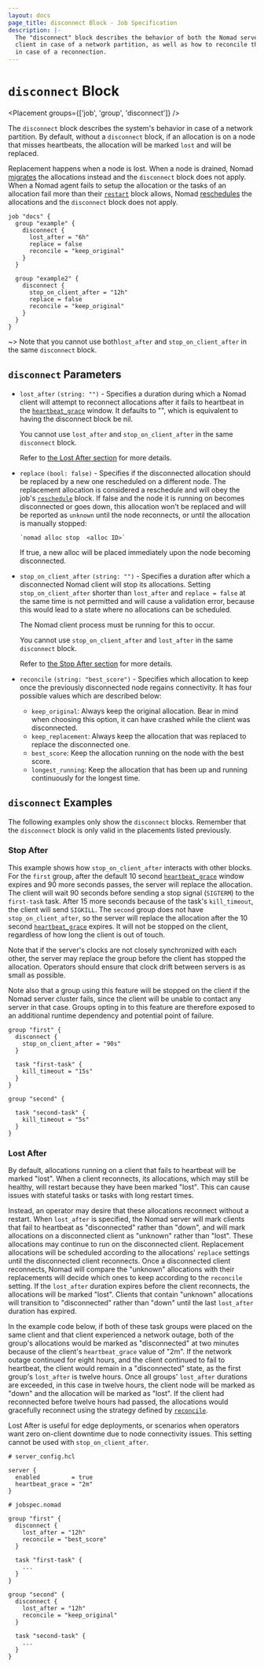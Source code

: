 ```yaml
---
layout: docs
page_title: disconnect Block - Job Specification
description: |-
  The "disconnect" block describes the behavior of both the Nomad server and
  client in case of a network partition, as well as how to reconcile the workloads
  in case of a reconnection.
---
```


# `disconnect` Block

<Placement groups={['job', 'group', 'disconnect']} />

The `disconnect` block describes the system's behavior in case of a network
partition. By default, without a `disconnect` block, if an allocation is on a
node that misses heartbeats, the allocation will be marked `lost` and will be
replaced.

Replacement happens when a node is lost. When a node is drained, Nomad
[migrates][] the allocations instead and the `disconnect` block does not
apply. When a Nomad agent fails to setup the allocation or the tasks of an
allocation fail more than their [`restart`][] block allows, Nomad
[reschedules][] the allocations and the `disconnect` block does not apply.


```hcl
job "docs" {
  group "example" {
    disconnect {
      lost_after = "6h"
      replace = false
      reconcile = "keep_original"
    }
  }

  group "example2" {
    disconnect {
      stop_on_client_after = "12h"
      replace = false
      reconcile = "keep_original"
    }
  }
}
```

~> Note that you cannot use both`lost_after` and `stop_on_client_after` in the
same `disconnect` block.

## `disconnect` Parameters

- `lost_after` `(string: "")` - Specifies a duration during which a Nomad client
  will attempt to reconnect allocations after it fails to heartbeat in the
  [`heartbeat_grace`][] window.  It defaults to "", which is equivalent to
  having the disconnect block be nil.

  You cannot use `lost_after` and `stop_on_client_after` in the same
  `disconnect` block.

  Refer to [the Lost After section][lost-after] for more details.

- `replace` `(bool: false)` - Specifies if the disconnected allocation should be
  replaced by a new one rescheduled on a different node. The replacement
  allocation is considered a reschedule and will obey the job's [`reschedule`][]
  block. If false and the node it is running on becomes disconnected or goes
  down, this allocation won't be replaced and will be reported as `unknown`
  until the node reconnects, or until the allocation is manually stopped:

  ```plaintext
  `nomad alloc stop  <alloc ID>`
  ```

  If true, a new alloc will be placed immediately upon the node becoming
  disconnected.

- `stop_on_client_after` `(string: "")` - Specifies a duration after which a
  disconnected Nomad client will stop its allocations. Setting
  `stop_on_client_after` shorter than `lost_after` and `replace = false` at the
  same time is not permitted and will cause a validation error, because this
  would lead to a state where no allocations can be scheduled.

  The Nomad client process must be running for this to occur.

  You cannot use `stop_on_client_after` and `lost_after` in the same
  `disconnect` block.

  Refer to [the Stop After section][stop-after] for more details.

- `reconcile` `(string: "best_score")` - Specifies which allocation to keep once
  the previously disconnected node regains connectivity.
  It has four possible values which are described below:

    - `keep_original`: Always keep the original allocation. Bear in mind
    when choosing this option, it can have crashed while the client was
    disconnected.
    - `keep_replacement`: Always keep the allocation that was replaced
    to replace the disconnected one.
    - `best_score`: Keep the allocation running on the node with the best
    score.
    - `longest_running`: Keep the allocation that has been up and running
    continuously for the longest time.


## `disconnect` Examples

The following examples only show the `disconnect` blocks. Remember that the
`disconnect` block is only valid in the placements listed previously.

### Stop After

This example shows how `stop_on_client_after` interacts with
other blocks. For the `first` group, after the default 10 second
[`heartbeat_grace`] window expires and 90 more seconds passes, the
server will replace the allocation. The client will wait 90 seconds
before sending a stop signal (`SIGTERM`) to the `first-task`
task. After 15 more seconds because of the task's `kill_timeout`, the
client will send `SIGKILL`. The `second` group does not have
`stop_on_client_after`, so the server will replace the
allocation after the 10 second [`heartbeat_grace`] expires. It will
not be stopped on the client, regardless of how long the client is out
of touch.

Note that if the server's clocks are not closely synchronized with
each other, the server may replace the group before the client has
stopped the allocation. Operators should ensure that clock drift
between servers is as small as possible.

Note also that a group using this feature will be stopped on the
client if the Nomad server cluster fails, since the client will be
unable to contact any server in that case. Groups opting in to this
feature are therefore exposed to an additional runtime dependency and
potential point of failure.

```hcl
group "first" {
  disconnect {
    stop_on_client_after = "90s"
  }

  task "first-task" {
    kill_timeout = "15s"
  }
}

group "second" {

  task "second-task" {
    kill_timeout = "5s"
  }
}
```

### Lost After

By default, allocations running on a client that fails to heartbeat will be
marked "lost". When a client reconnects, its allocations, which may still be
healthy, will restart because they have been marked "lost". This can cause
issues with stateful tasks or tasks with long restart times.

Instead, an operator may desire that these allocations reconnect without a
restart. When `lost_after` is specified, the Nomad server will mark
clients that fail to heartbeat as "disconnected" rather than "down", and will
mark allocations on a disconnected client as "unknown" rather than "lost".
These allocations may continue to run on the disconnected client. Replacement
allocations will be scheduled according to the allocations' `replace` settings
until the disconnected client reconnects. Once a disconnected client reconnects,
Nomad will compare the "unknown" allocations with their replacements will
decide which ones to keep according to the `reconcile` setting.
If the `lost_after` duration expires before the client reconnects,
the allocations will be marked "lost". Clients that contain "unknown"
allocations will transition to "disconnected" rather than "down" until the last
`lost_after` duration has expired.

In the example code below, if both of these task groups were placed on the same
client and that client experienced a network outage, both of the group's
allocations would be marked as "disconnected" at two minutes because of the
client's `heartbeat_grace` value of "2m". If the network outage continued for
eight hours, and the client continued to fail to heartbeat, the client would
remain in a "disconnected" state, as the first group's `lost_after`
is twelve hours. Once all groups' `lost_after` durations are
exceeded, in this case in twelve hours, the client node will be marked as "down"
and the allocation will be marked as "lost". If the client had reconnected
before twelve hours had passed, the allocations would gracefully reconnect
using the strategy defined by [`reconcile`].

Lost After is useful for edge deployments, or scenarios when
operators want zero on-client downtime due to node connectivity issues. This
setting cannot be used with `stop_on_client_after`.

```hcl
# server_config.hcl

server {
  enabled         = true
  heartbeat_grace = "2m"
}
```

```hcl
# jobspec.nomad

group "first" {
  disconnect {
    lost_after = "12h"
    reconcile = "best_score"
  }

  task "first-task" {
    ...
  }
}

group "second" {
  disconnect {
    lost_after = "12h"
    reconcile = "keep_original"
  }

  task "second-task" {
    ...
  }
}
```

[`heartbeat_grace`]: /nomad/docs/configuration/server#heartbeat_grace
[stop-after]: /nomad/docs/job-specification/disconnect#stop-after
[lost-after]: /nomad/docs/job-specification/disconnect#lost-after
[`reconcile`]: /nomad/docs/job-specification/disconnect#reconcile
[migrates]: /nomad/docs/job-specification/migrate
[`restart`]: /nomad/docs/job-specification/restart
[reschedules]: /nomad/docs/job-specification/reschedule
[`reschedule`]: /nomad/docs/job-specification/reschedule
